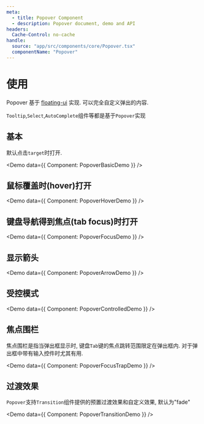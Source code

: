 ```yaml
---
meta:
  - title: Popover Component
  - description: Popover document, demo and API
headers:
  Cache-Control: no-cache
handle:
  source: "app/src/components/core/Popover.tsx"
  componentName: "Popover"
---
```



# 使用

Popover 基于 [floating-ui](https://floating-ui.com/) 实现. 可以完全自定义弹出的内容.

`Tooltip`,`Select`,`AutoComplete`组件等都是基于`Popover`实现

## 基本

默认点击`target`时打开.

<Demo data={{ Component: PopoverBasicDemo }} />

## 鼠标覆盖时(hover)打开

<Demo data={{ Component: PopoverHoverDemo }} />

## 键盘导航得到焦点(tab focus)时打开

<Demo data={{ Component: PopoverFocusDemo }} />

## 显示箭头

<Demo data={{ Component: PopoverArrowDemo }} />

## 受控模式

<Demo data={{ Component: PopoverControlledDemo }} />

## 焦点围栏

焦点围栏是指当弹出框显示时, 键盘`Tab`键的焦点跳转范围限定在弹出框内. 对于弹出框中带有输入控件时尤其有用.

<Demo data={{ Component: PopoverFocusTrapDemo }} />

## 过渡效果

`Popover`支持`Transition`组件提供的预置过渡效果和自定义效果, 默认为"fade"

<Demo data={{ Component: PopoverTransitionDemo }} />
